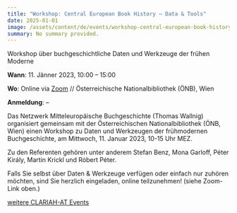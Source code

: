 ```yaml
---
title: "Workshop: Central European Book History – Data & Tools"
date: 2025-01-01
image: /assets/content/de/events/workshop-central-european-book-history-data-tools/image.png
summary: No summary provided.
---
```


Workshop über buchgeschichtliche Daten und Werkzeuge der frühen Moderne

**Wann**: 11. Jänner 2023, 10:00 – 15:00

**Wo**: Online via [Zoom](https://univienna.zoom.us/j/67159129347?pwd=OHhsOUNVQzFjcHIvdVMvRkVsclREdz09#success) // Österreichische Nationalbibliothek (ÖNB), Wien

**Anmeldung**: –

Das Netzwerk Mitteleuropäische Buchgeschichte (Thomas Wallnig) organisiert gemeinsam mit der Österreichischen Nationalbibliothek (ÖNB, Wien) einen Workshop zu Daten und Werkzeugen der frühmodernen Buchgeschichte, am Mittwoch, 11. Januar 2023, 10-15 Uhr MEZ.

Zu den Referenten gehören unter anderem Stefan Benz, Mona Garloff, Péter Király, Martin Krickl und Róbert Péter.

Falls Sie selbst über Daten & Werkzeuge verfügen oder einfach nur zuhören möchten, sind Sie herzlich eingeladen, online teilzunehmen! (siehe Zoom-Link oben.)

[weitere CLARIAH-AT Events](https://clariah.at/de/veranstaltungen/)
